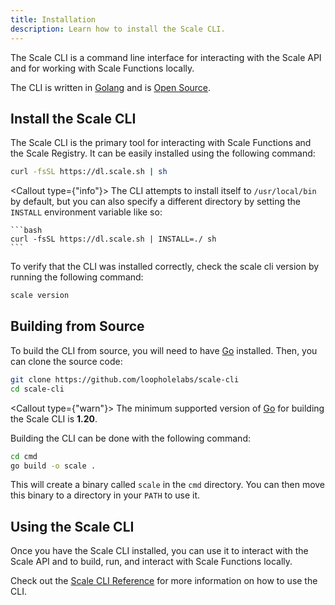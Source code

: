 ```yaml
---
title: Installation
description: Learn how to install the Scale CLI.
---
```


The Scale CLI is a command line interface for interacting with the Scale API and for working with Scale Functions locally.

The CLI is written in [Golang](https://golang.org/) and is [Open Source](https://github.com/loopholelabs/scale-cli).

## Install the Scale CLI

The Scale CLI is the primary tool for interacting with Scale Functions and the Scale Registry. It can be easily installed using the following command:

```bash
curl -fsSL https://dl.scale.sh | sh
```

<Callout type={"info"}>
    The CLI attempts to install itself to `/usr/local/bin` by default, but you can also specify a different directory by setting the `INSTALL` environment variable like so:

    ```bash
    curl -fsSL https://dl.scale.sh | INSTALL=./ sh
    ```
</Callout>

To verify that the CLI was installed correctly, check the scale cli version by running the following command:

```bash
scale version
```

## Building from Source

To build the CLI from source, you will need to have [Go](https://golang.org/) installed. Then, you can clone the
source code:

```bash
git clone https://github.com/loopholelabs/scale-cli
cd scale-cli
```

<Callout type={"warn"}>
    The minimum supported version of [Go](https://golang.org/) for building the Scale CLI is **1.20**.
</Callout>

Building the CLI can be done with the following command:

```bash
cd cmd
go build -o scale .
```

This will create a binary called `scale` in the `cmd` directory. You can then move this binary to a directory in your
`PATH` to use it.

## Using the Scale CLI

Once you have the Scale CLI installed, you can use it to interact with the Scale API and to build, run, and interact with
Scale Functions locally.

Check out the [Scale CLI Reference](/scale/cli/reference) for more information on how to use the CLI.